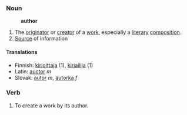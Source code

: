===Noun===
:'''author'''
# The [[originator]] or [[creator]] of a [[work]], especially a [[literary]] [[composition]].
# [[Source]] of information

====Translations====
*Finnish: [[kirjoittaja]] (1), [[kirjailija]] (1)
*Latin: [[auctor]] ''m''
*Slovak: [[autor]] ''m'', [[autorka]] ''f''

===Verb===
# To create a work by its author.